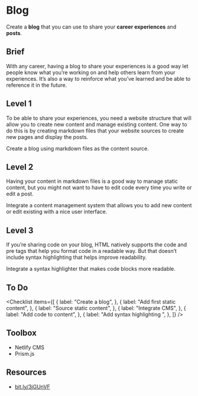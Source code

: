 
<PostHeader>

# Blog

Create a <strong className="text-brand-blue-medium">blog</strong> that you can use to share your <strong className="text-brand-purple">career experiences</strong> and <strong className="text-brand-purple">posts</strong>.

</PostHeader>

<PostContent>

## Brief

With any career, having a blog to share your experiences is a good way let people know what you’re working on and help others learn from your experiences. It’s also a way to reinforce what you’ve learned and be able to reference it in the future.

## Level 1

To be able to share your experiences, you need a website structure that will allow you to create new content and manage existing content. One way to do this is by creating markdown files that your website sources to create new pages and display the posts.

Create a blog using markdown files as the content source.

<LoginRequired className="mt-10">

## Level 2

Having your content in markdown files is a good way to manage static content, but you might not want to have to edit code every time you write or edit a post.

Integrate a content management system that allows you to add new content or edit existing with a nice user interface.

## Level 3

If you’re sharing code on your blog, HTML natively supports the code and pre tags that help you format code in a readable way. But that doesn’t include syntax highlighting that helps improve readability.

Integrate a syntax highlighter that makes code blocks more readable.

</LoginRequired>

</PostContent>

<PostSidebar>

## To Do

<Checklist
  items={[
    {
      label: "Create a blog",
    },
    {
      label: "Add first static content",
    },
    {
      label: "Source static content",
    },
    {
      label: "Integrate CMS",
    },
    {
      label: "Add code to content",
    },
    {
      label: "Add syntax highlighting ",
    },
  ]}
/>

## Toolbox

- Netlify CMS
- Prism.js

## Resources

- [bit.ly/3jGUnVF](https://bit.ly/3jGUnVF)

</PostSidebar>
